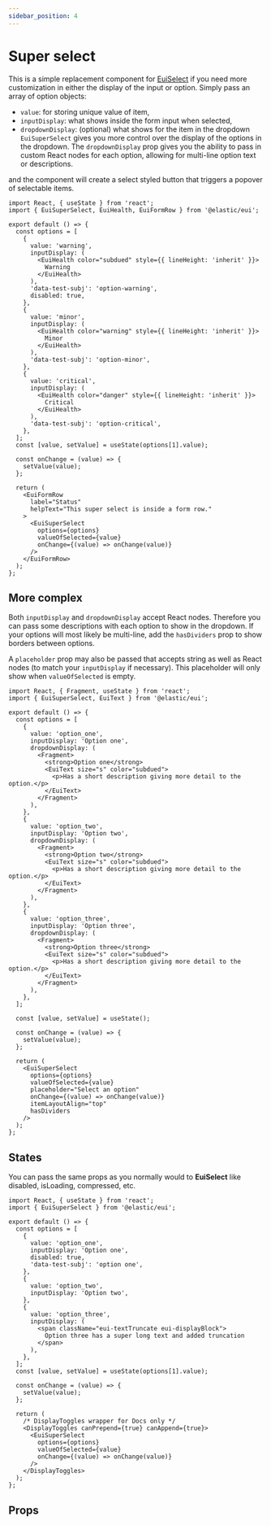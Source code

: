 ```yaml
---
sidebar_position: 4
---
```


# Super select


<EuiFormRowCallout />

This is a simple replacement component for [EuiSelect](./select.mdx) if you need more customization in either the display of the input or option. Simply pass an array of option objects:

*   `value`: for storing unique value of item,
*   `inputDisplay`: what shows inside the form input when selected,
*   `dropdownDisplay`: (optional) what shows for the item in the dropdown
`EuiSuperSelect` gives you more control over the display of the options in the dropdown. The `dropdownDisplay` prop gives you the ability to pass in custom React nodes for each option, allowing for multi-line option text or descriptions.

and the component will create a select styled button that triggers a popover of selectable items.

```tsx interactive
import React, { useState } from 'react';
import { EuiSuperSelect, EuiHealth, EuiFormRow } from '@elastic/eui';

export default () => {
  const options = [
    {
      value: 'warning',
      inputDisplay: (
        <EuiHealth color="subdued" style={{ lineHeight: 'inherit' }}>
          Warning
        </EuiHealth>
      ),
      'data-test-subj': 'option-warning',
      disabled: true,
    },
    {
      value: 'minor',
      inputDisplay: (
        <EuiHealth color="warning" style={{ lineHeight: 'inherit' }}>
          Minor
        </EuiHealth>
      ),
      'data-test-subj': 'option-minor',
    },
    {
      value: 'critical',
      inputDisplay: (
        <EuiHealth color="danger" style={{ lineHeight: 'inherit' }}>
          Critical
        </EuiHealth>
      ),
      'data-test-subj': 'option-critical',
    },
  ];
  const [value, setValue] = useState(options[1].value);

  const onChange = (value) => {
    setValue(value);
  };

  return (
    <EuiFormRow
      label="Status"
      helpText="This super select is inside a form row."
    >
      <EuiSuperSelect
        options={options}
        valueOfSelected={value}
        onChange={(value) => onChange(value)}
      />
    </EuiFormRow>
  );
};
```

## More complex

Both `inputDisplay` and `dropdownDisplay` accept React nodes. Therefore you can pass some descriptions with each option to show in the dropdown. If your options will most likely be multi-line, add the `hasDividers` prop to show borders between options.

A `placeholder` prop may also be passed that accepts string as well as React nodes (to match your `inputDisplay` if necessary). This placeholder will only show when `valueOfSelected` is empty.

```tsx interactive
import React, { Fragment, useState } from 'react';
import { EuiSuperSelect, EuiText } from '@elastic/eui';

export default () => {
  const options = [
    {
      value: 'option_one',
      inputDisplay: 'Option one',
      dropdownDisplay: (
        <Fragment>
          <strong>Option one</strong>
          <EuiText size="s" color="subdued">
            <p>Has a short description giving more detail to the option.</p>
          </EuiText>
        </Fragment>
      ),
    },
    {
      value: 'option_two',
      inputDisplay: 'Option two',
      dropdownDisplay: (
        <Fragment>
          <strong>Option two</strong>
          <EuiText size="s" color="subdued">
            <p>Has a short description giving more detail to the option.</p>
          </EuiText>
        </Fragment>
      ),
    },
    {
      value: 'option_three',
      inputDisplay: 'Option three',
      dropdownDisplay: (
        <Fragment>
          <strong>Option three</strong>
          <EuiText size="s" color="subdued">
            <p>Has a short description giving more detail to the option.</p>
          </EuiText>
        </Fragment>
      ),
    },
  ];

  const [value, setValue] = useState();

  const onChange = (value) => {
    setValue(value);
  };

  return (
    <EuiSuperSelect
      options={options}
      valueOfSelected={value}
      placeholder="Select an option"
      onChange={(value) => onChange(value)}
      itemLayoutAlign="top"
      hasDividers
    />
  );
};
```

## States

You can pass the same props as you normally would to **EuiSelect** like disabled, isLoading, compressed, etc.

```tsx interactive
import React, { useState } from 'react';
import { EuiSuperSelect } from '@elastic/eui';

export default () => {
  const options = [
    {
      value: 'option_one',
      inputDisplay: 'Option one',
      disabled: true,
      'data-test-subj': 'option one',
    },
    {
      value: 'option_two',
      inputDisplay: 'Option two',
    },
    {
      value: 'option_three',
      inputDisplay: (
        <span className="eui-textTruncate eui-displayBlock">
          Option three has a super long text and added truncation
        </span>
      ),
    },
  ];
  const [value, setValue] = useState(options[1].value);

  const onChange = (value) => {
    setValue(value);
  };

  return (
    /* DisplayToggles wrapper for Docs only */
    <DisplayToggles canPrepend={true} canAppend={true}>
      <EuiSuperSelect
        options={options}
        valueOfSelected={value}
        onChange={(value) => onChange(value)}
      />
    </DisplayToggles>
  );
};
```

## Props


<PropTable definition={docgen.EuiSuperSelect} />
